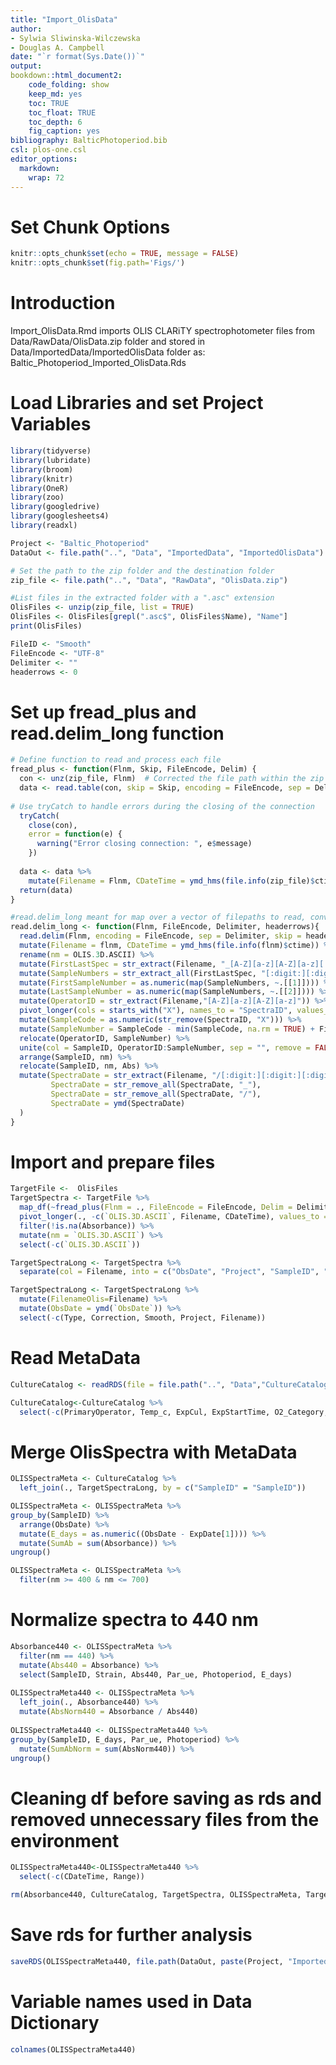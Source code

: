 ---
title: "Import_OlisData"
author:
- Sylwia Sliwinska-Wilczewska
- Douglas A. Campbell
date: "`r format(Sys.Date())`"
output:
bookdown::html_document2:
    code_folding: show
    keep_md: yes
    toc: TRUE
    toc_float: TRUE
    toc_depth: 6
    fig_caption: yes
bibliography: BalticPhotoperiod.bib
csl: plos-one.csl
editor_options: 
  markdown: 
    wrap: 72
---

# Set Chunk Options

```{r setup, include = FALSE}
knitr::opts_chunk$set(echo = TRUE, message = FALSE)
knitr::opts_chunk$set(fig.path='Figs/')
```

# Introduction

Import_OlisData.Rmd imports OLIS CLARiTY spectrophotometer files from Data/RawData/OlisData.zip folder and stored in Data/ImportedData/ImportedOlisData folder as: 
Baltic_Photoperiod_Imported_OlisData.Rds

# Load Libraries and set Project Variables

```{r load libraries, warning = FALSE, echo=FALSE} 
library(tidyverse)
library(lubridate)
library(broom)
library(knitr)
library(OneR)
library(zoo)
library(googledrive)
library(googlesheets4)
library(readxl)
```

```{r set project variables, read zipped files, list available files, warning = FALSE, echo=FALSE}
Project <- "Baltic_Photoperiod"
DataOut <- file.path("..", "Data", "ImportedData", "ImportedOlisData")

# Set the path to the zip folder and the destination folder
zip_file <- file.path("..", "Data", "RawData", "OlisData.zip")

#List files in the extracted folder with a ".asc" extension
OlisFiles <- unzip(zip_file, list = TRUE)
OlisFiles <- OlisFiles[grepl(".asc$", OlisFiles$Name), "Name"]
print(OlisFiles)

FileID <- "Smooth"
FileEncode <- "UTF-8" 
Delimiter <- ""
headerrows <- 0
```

# Set up fread_plus and read.delim_long function

```{r set up fread_plus and read.delim_long, warning = FALSE, echo=FALSE}
# Define function to read and process each file
fread_plus <- function(Flnm, Skip, FileEncode, Delim) {
  con <- unz(zip_file, Flnm)  # Corrected the file path within the zip archive
  data <- read.table(con, skip = Skip, encoding = FileEncode, sep = Delim, header = TRUE, row.names = NULL)
  
# Use tryCatch to handle errors during the closing of the connection
  tryCatch(
    close(con),
    error = function(e) {
      warning("Error closing connection: ", e$message)
    })
  
  data <- data %>%
    mutate(Filename = Flnm, CDateTime = ymd_hms(file.info(zip_file)$ctime)) 
  return(data)
}

#read.delim_long meant for map over a vector of filepaths to read, convert to long format and tidy the imported data
read.delim_long <- function(Flnm, FileEncode, Delimiter, headerrows){
  read.delim(Flnm, encoding = FileEncode, sep = Delimiter, skip = headerrows, header = TRUE, row.names = NULL) %>%
  mutate(Filename = flnm, CDateTime = ymd_hms(file.info(flnm)$ctime)) %>%
  rename(nm = OLIS.3D.ASCII) %>%
  mutate(FirstLastSpec = str_extract(Filename, "_[A-Z][a-z][A-Z][a-z][:digit:][:digit:][:digit:][:digit:]_[A-Z][a-z][A-Z][a-z][:digit:][:digit:][:digit:][:digit:]_")) %>%
  mutate(SampleNumbers = str_extract_all(FirstLastSpec, "[:digit:][:digit:][:digit:][:digit:]")) %>%
  mutate(FirstSampleNumber = as.numeric(map(SampleNumbers, ~.[[1]]))) %>%
  mutate(LastSampleNumber = as.numeric(map(SampleNumbers, ~.[[2]]))) %>%
  mutate(OperatorID = str_extract(Filename,"[A-Z][a-z][A-Z][a-z]")) %>%
  pivot_longer(cols = starts_with("X"), names_to = "SpectraID", values_to = "Abs") %>%
  mutate(SampleCode = as.numeric(str_remove(SpectraID, "X"))) %>%
  mutate(SampleNumber = SampleCode - min(SampleCode, na.rm = TRUE) + FirstSampleNumber) %>%
  relocate(OperatorID, SampleNumber) %>%
  unite(col = SampleID, OperatorID:SampleNumber, sep = "", remove = FALSE) %>%
  arrange(SampleID, nm) %>%
  relocate(SampleID, nm, Abs) %>%
  mutate(SpectraDate = str_extract(Filename, "/[:digit:][:digit:][:digit:][:digit:][:digit:][:digit:][:digit:][:digit:]_"),
         SpectraDate = str_remove_all(SpectraDate, "_"),
         SpectraDate = str_remove_all(SpectraDate, "/"),
         SpectraDate = ymd(SpectraDate)
  )
}
```

# Import and prepare files

```{r import OLIS Spectra corrected files, warning = FALSE, echo=FALSE}
TargetFile <-  OlisFiles
TargetSpectra <- TargetFile %>% 
  map_df(~fread_plus(Flnm = ., FileEncode = FileEncode, Delim = Delimiter, Skip = headerrows)) %>% 
  pivot_longer(., -c(`OLIS.3D.ASCII`, Filename, CDateTime), values_to = "Absorbance", names_to = "SampleID") %>%
  filter(!is.na(Absorbance)) %>%
  mutate(nm = `OLIS.3D.ASCII`) %>% 
  select(-c(`OLIS.3D.ASCII`))   

TargetSpectraLong <- TargetSpectra %>%
  separate(col = Filename, into = c("ObsDate", "Project", "SampleID", "Range", "Type", "Correction", "Smooth"), sep = "([\\/\\_\\:])", remove = FALSE) 

TargetSpectraLong <- TargetSpectraLong %>%
  mutate(FilenameOlis=Filename) %>% 
  mutate(ObsDate = ymd(`ObsDate`)) %>% 
  select(-c(Type, Correction, Smooth, Project, Filename)) 
```

# Read MetaData

```{r read locally stored metadata from rds}
CultureCatalog <- readRDS(file = file.path("..", "Data","CultureCatalog.Rds"))

CultureCatalog<-CultureCatalog %>% 
  select(-c(PrimaryOperator, Temp_c, ExpCul, ExpStartTime, O2_Category, Optode, OptodeCh, OptodeMeasure))
```

# Merge OlisSpectra with MetaData

```{r merge OlisSpectra with MetaData, warning = FALSE, echo=FALSE}
OLISSpectraMeta <- CultureCatalog %>%
  left_join(., TargetSpectraLong, by = c("SampleID" = "SampleID")) 

OLISSpectraMeta <- OLISSpectraMeta %>%
group_by(SampleID) %>%
  arrange(ObsDate) %>%
  mutate(E_days = as.numeric((ObsDate - ExpDate[1]))) %>%
  mutate(SumAb = sum(Absorbance)) %>% 
ungroup()

OLISSpectraMeta <- OLISSpectraMeta %>%
  filter(nm >= 400 & nm <= 700)
```

# Normalize spectra to 440 nm

```{r normalization at 440, warning = FALSE, echo=FALSE}
Absorbance440 <- OLISSpectraMeta %>% 
  filter(nm == 440) %>%
  mutate(Abs440 = Absorbance) %>%
  select(SampleID, Strain, Abs440, Par_ue, Photoperiod, E_days)
  
OLISSpectraMeta440 <- OLISSpectraMeta %>%
  left_join(., Absorbance440) %>%
  mutate(AbsNorm440 = Absorbance / Abs440) 
  
OLISSpectraMeta440 <- OLISSpectraMeta440 %>%
group_by(SampleID, E_days, Par_ue, Photoperiod) %>%
  mutate(SumAbNorm = sum(AbsNorm440)) %>% 
ungroup()
```
# Cleaning df before saving as rds and removed unnecessary files from the environment

```{r cleaning and ordering OLISSpectraMeta440 before creating rds}
OLISSpectraMeta440<-OLISSpectraMeta440 %>% 
  select(-c(CDateTime, Range)) 
```

```{r removed unnecessary df from the environment}
rm(Absorbance440, CultureCatalog, TargetSpectra, OLISSpectraMeta, TargetSpectraLong)
```

# Save rds for further analysis

```{r save rds}
saveRDS(OLISSpectraMeta440, file.path(DataOut, paste(Project, "Imported_OlisData.Rds", sep = "_"), fsep = .Platform$file.sep), ascii = FALSE, version = NULL, compress = "xz", refhook = NULL)
```

# Variable names used in Data Dictionary

```{r}
colnames(OLISSpectraMeta440)
```


